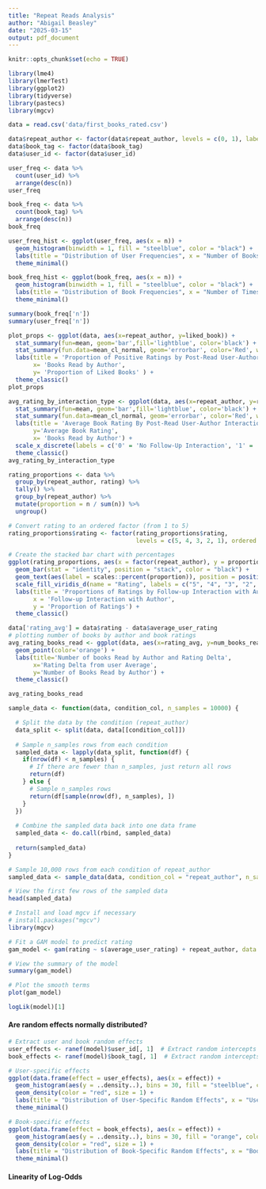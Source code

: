 ```yaml
---
title: "Repeat Reads Analysis"
author: "Abigail Beasley"
date: "2025-03-15"
output: pdf_document
---
```


```r
knitr::opts_chunk$set(echo = TRUE)
```

```r
library(lme4)
library(lmerTest)
library(ggplot2)
library(tidyverse)
library(pastecs)
library(mgcv)
```


```r
data = read.csv('data/first_books_rated.csv')
```

```r
data$repeat_author <- factor(data$repeat_author, levels = c(0, 1), labels = c('One Book', 'Multiple Books'))
data$book_tag <- factor(data$book_tag)
data$user_id <- factor(data$user_id)
```

```r
user_freq <- data %>%
  count(user_id) %>%
  arrange(desc(n)) 
user_freq

book_freq <- data %>%
  count(book_tag) %>%
  arrange(desc(n)) 
book_freq

user_freq_hist <- ggplot(user_freq, aes(x = n)) +
  geom_histogram(binwidth = 1, fill = "steelblue", color = "black") +
  labs(title = "Distribution of User Frequencies", x = "Number of Books Rated per User", y = "Count of Users") +
  theme_minimal()

book_freq_hist <- ggplot(book_freq, aes(x = n)) +
  geom_histogram(binwidth = 1, fill = "steelblue", color = "black") +
  labs(title = "Distribution of Book Frequencies", x = "Number of Times Book Rated", y = "Count of Books") +
  theme_minimal()

summary(book_freq['n'])
summary(user_freq['n'])
```

```r
plot_props <- ggplot(data, aes(x=repeat_author, y=liked_book)) +
  stat_summary(fun=mean, geom='bar',fill='lightblue', color='black') +
  stat_summary(fun.data=mean_cl_normal, geom='errorbar', color='Red', width=.2) +
  labs(title = 'Proportion of Positive Ratings by Post-Read User-Author Interaction',
       x= 'Books Read by Author',
       y= 'Proportion of Liked Books' ) + 
  theme_classic()
plot_props
```

```r
avg_rating_by_interaction_type <- ggplot(data, aes(x=repeat_author, y=rating)) +
  stat_summary(fun=mean, geom='bar',fill='lightblue', color='black') +
  stat_summary(fun.data=mean_cl_normal, geom='errorbar', color='Red', width=.2) +
  labs(title = 'Average Book Rating By Post-Read User-Author Interaction',
       y='Average Book Rating',
       x= 'Books Read by Author') +
  scale_x_discrete(labels = c('0' = 'No Follow-Up Interaction', '1' = 'Read More Books by Author')) +
  theme_classic()
avg_rating_by_interaction_type
```

```r
rating_proportions <- data %>%
  group_by(repeat_author, rating) %>%
  tally() %>%
  group_by(repeat_author) %>%
  mutate(proportion = n / sum(n)) %>%
  ungroup()

# Convert rating to an ordered factor (from 1 to 5)
rating_proportions$rating <- factor(rating_proportions$rating,
                                    levels = c(5, 4, 3, 2, 1), ordered = TRUE)

# Create the stacked bar chart with percentages
ggplot(rating_proportions, aes(x = factor(repeat_author), y = proportion, fill = factor(rating))) +
  geom_bar(stat = "identity", position = "stack", color = "black") +
  geom_text(aes(label = scales::percent(proportion)), position = position_stack(vjust = 0.5), color = "black") +  # Add percentage labels
  scale_fill_viridis_d(name = "Rating", labels = c("5", "4", "3", "2", "1")) +  # Rating labels
  labs(title = 'Proportions of Ratings by Follow-up Interaction with Author',
       x = 'Follow-up Interaction with Author',
       y = 'Proportion of Ratings') +
  theme_classic()
```
```r
data['rating_avg'] = data$rating - data$average_user_rating
# plotting number of books by author and book ratings
avg_rating_books_read <- ggplot(data, aes(x=rating_avg, y=num_books_read_by_author)) +
  geom_point(color='orange') +
  labs(title='Number of books Read by Author and Rating Delta',
       x='Rating Delta from user Average',
       y='Number of Books Read by Author') +
  theme_classic()

avg_rating_books_read
```

```r
sample_data <- function(data, condition_col, n_samples = 10000) {

  # Split the data by the condition (repeat_author)
  data_split <- split(data, data[[condition_col]])
  
  # Sample n_samples rows from each condition
  sampled_data <- lapply(data_split, function(df) {
    if(nrow(df) < n_samples) {
      # If there are fewer than n_samples, just return all rows
      return(df)
    } else {
      # Sample n_samples rows
      return(df[sample(nrow(df), n_samples), ])
    }
  })
  
  # Combine the sampled data back into one data frame
  sampled_data <- do.call(rbind, sampled_data)
  
  return(sampled_data)
}

```

```r
# Sample 10,000 rows from each condition of repeat_author
sampled_data <- sample_data(data, condition_col = "repeat_author", n_samples = 10000)

# View the first few rows of the sampled data
head(sampled_data)

```

```r

# Install and load mgcv if necessary
# install.packages("mgcv")
library(mgcv)

# Fit a GAM model to predict rating
gam_model <- gam(rating ~ s(average_user_rating) + repeat_author, data = data)

# View the summary of the model
summary(gam_model)

# Plot the smooth terms
plot(gam_model)
```

```r
logLik(model)[1]
```
#### Are random effects normally distributed?

```r
# Extract user and book random effects
user_effects <- ranef(model)$user_id[, 1]  # Extract random intercepts for users
book_effects <- ranef(model)$book_tag[, 1]  # Extract random intercepts for books
```

```r

# User-specific effects
ggplot(data.frame(effect = user_effects), aes(x = effect)) +
  geom_histogram(aes(y = ..density..), bins = 30, fill = "steelblue", color = "black") +
  geom_density(color = "red", size = 1) +
  labs(title = "Distribution of User-Specific Random Effects", x = "User Random Effect", y = "Density") +
  theme_minimal()

# Book-specific effects
ggplot(data.frame(effect = book_effects), aes(x = effect)) +
  geom_histogram(aes(y = ..density..), bins = 30, fill = "orange", color = "black") +
  geom_density(color = "red", size = 1) +
  labs(title = "Distribution of Book-Specific Random Effects", x = "Book Random Effect", y = "Density") +
  theme_minimal()

```

#### Linearity of Log-Odds